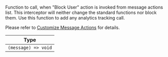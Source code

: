 Function to call, when "Block User" action is invoked from message actions list.
This interceptor will neither change the standard functions nor block them. Use this function to add any analytics tracking call.

Please refer to [Customize Message Actions](/reactnative/guides/customize-message-actions) for details.

| Type |
| - |
| `(message) => void` |

